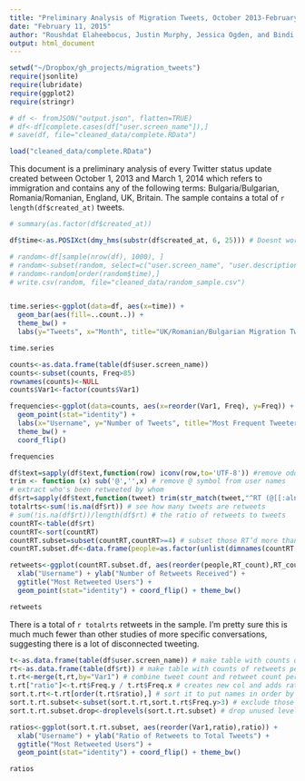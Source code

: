 ```yaml
---
title: "Preliminary Analysis of Migration Tweets, October 2013-February 2014"
date: "February 11, 2015"
author: "Roushdat Elaheebocus, Justin Murphy, Jessica Ogden, and Bindi Shah"
output: html_document
---
```

```r
setwd("~/Dropbox/gh_projects/migration_tweets")
require(jsonlite)
require(lubridate)
require(ggplot2)
require(stringr)

# df <- fromJSON("output.json", flatten=TRUE)
# df<-df[complete.cases(df["user.screen_name"]),]
# save(df, file="cleaned_data/complete.RData")

load("cleaned_data/complete.RData")
```

This document is a preliminary analysis of every Twitter status update created between October 1, 2013 and March 1, 2014 which refers to immigration and contains any of the following terms: Bulgaria/Bulgarian, Romania/Romanian, England, UK, Britain. The sample contains a total of `r length(df$created_at)` tweets.

```r

# summary(as.factor(df$created_at))

df$time<-as.POSIXct(dmy_hms(substr(df$created_at, 6, 25))) # Doesnt work, need to wrangle date

# random<-df[sample(nrow(df), 1000), ]
# random<-subset(random, select=c("user.screen_name", "user.description", "created_at", "text", "time"))
# random<-random[order(random$time),]
# write.csv(random, file="cleaned_data/random_sample.csv")


time.series<-ggplot(data=df, aes(x=time)) +
  geom_bar(aes(fill=..count..)) +
  theme_bw() +
  labs(y="Tweets", x="Month", title="UK/Romanian/Bulgarian Migration Tweets, 10/2013 - 02/2014")

time.series
```

```r
counts<-as.data.frame(table(df$user.screen_name))
counts<-subset(counts, Freq>85)
rownames(counts)<-NULL
counts$Var1<-factor(counts$Var1)

frequencies<-ggplot(data=counts, aes(x=reorder(Var1, Freq), y=Freq)) +
  geom_point(stat="identity") +
  labs(x="Username", y="Number of Tweets", title="Most Frequent Tweeters") +
  theme_bw() +
  coord_flip()

frequencies
```

```r

df$text=sapply(df$text,function(row) iconv(row,to='UTF-8')) #remove odd characters
trim <- function (x) sub('@','',x) # remove @ symbol from user names
# extract who's been retweeted by whom
df$rt=sapply(df$text,function(tweet) trim(str_match(tweet,"^RT (@[[:alnum:]_]*)")[2]))
totalrts<-sum(!is.na(df$rt)) # see how many tweets are retweets
# sum(!is.na(df$rt))/length(df$rt) # the ratio of retweets to tweets
countRT<-table(df$rt)
countRT<-sort(countRT)
countRT.subset=subset(countRT,countRT>=4) # subset those RT’d more than 5 times
countRT.subset.df<-data.frame(people=as.factor(unlist(dimnames(countRT.subset))),RT_count=as.numeric(unlist(countRT.subset)))

retweets<-ggplot(countRT.subset.df, aes(reorder(people,RT_count),RT_count)) +
  xlab("Username") + ylab("Number of Retweets Received") +
  ggtitle("Most Retweeted Users") +
  geom_point(stat="identity") + coord_flip() + theme_bw()

retweets
```

There is a total of `r totalrts` retweets in the sample. I'm pretty sure this is much much fewer than other studies of more specific conversations, suggesting there is a lot of disconnected tweeting.

```r
t<-as.data.frame(table(df$user.screen_name)) # make table with counts of tweets per person
rt<-as.data.frame(table(df$rt)) # make table with counts of retweets per person
t.rt<-merge(t,rt,by="Var1") # combine tweet count and retweet count per person
t.rt["ratio"]<-t.rt$Freq.y / t.rt$Freq.x # creates new col and adds ratio tweet/retweet
sort.t.rt<-t.rt[order(t.rt$ratio),] # sort it to put names in order by ratio
sort.t.rt.subset<-subset(sort.t.rt,sort.t.rt$Freq.y>3) # exclude those with less than 5 tweets
sort.t.rt.subset.drop<-droplevels(sort.t.rt.subset) # drop unused levels that got in there

ratios<-ggplot(sort.t.rt.subset, aes(reorder(Var1,ratio),ratio)) +
  xlab("Username") + ylab("Ratio of Retweets to Total Tweets") +
  ggtitle("Most Retweeted Users") +
  geom_point(stat="identity") + coord_flip() + theme_bw()

ratios
```

